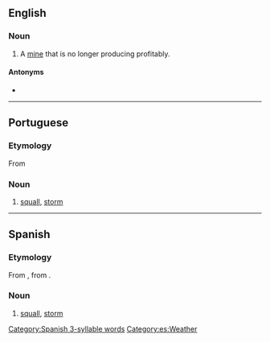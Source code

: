 ==English==

===Noun===
{{en-noun}}

# {{lb|en|mining}} A [[mine]] that is no longer producing profitably.

====Antonyms====
* {{l|en|bonanza}}

----

==Portuguese==
===Etymology===
From {{bor|pt|es|borrasca}}
===Noun===
{{pt-noun|f}}

# [[squall]], [[storm]]

{{topics|pt|Weather}}

----

==Spanish==

===Etymology===
From {{etyl|la|es}} {{m|la|borras}}, from {{m|la|boreas}}.

===Noun===
{{es-noun|f}}

# [[squall]], [[storm]]

[[Category:Spanish 3-syllable words]]
[[Category:es:Weather]]